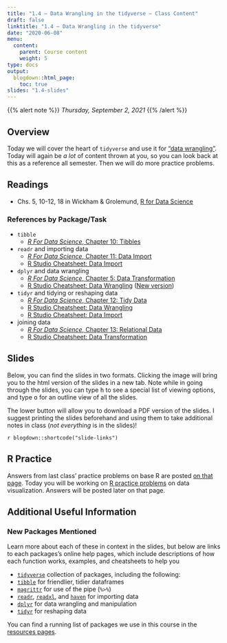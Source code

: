 ```yaml
---
title: "1.4 — Data Wrangling in the tidyverse — Class Content"
draft: false
linktitle: "1.4 — Data Wrangling in the tidyverse"
date: "2020-06-08"
menu:
  content:
    parent: Course content
    weight: 5
type: docs
output:
  blogdown::html_page:
    toc: true
slides: "1.4-slides"
---
```


{{% alert note %}}
*Thursday, September 2, 2021*
{{% /alert %}}

## <i class="fas fa-info-circle fa-lg"></i> Overview

Today we will cover the heart of `tidyverse` and use it for ["data wrangling"](https://en.wikipedia.org/wiki/Data_wrangling). Today will again be *a lot* of content thrown at you, so you can look back at this as a reference all semester. Then we will do more practice problems.

## <i class="fas fa-book-reader fa-lg"></i> Readings

- <i class="fas fa-external-link-square-alt"></i> Chs. 5, 10-12, 18 in Wickham & Grolemund, [R for Data Science](http://r4ds.had.co.nz/)

### References by Package/Task

- `tibble`
  - [*R For Data Science*, Chapter 10: Tibbles](https://r4ds.had.co.nz/tibbles.html)
- `readr` and importing data
  - [*R For Data Science*, Chapter 11: Data Import](https://r4ds.had.co.nz/data-import.html)
  - [R Studio Cheatsheet: Data Import](https://www.rstudio.com/resources/cheatsheets/#import)
- `dplyr` and data wrangling
  - [*R For Data Science*, Chapter 5: Data Transformation](https://r4ds.had.co.nz/tibbles.html)
  - [R Studio Cheatsheet: Data Wrangling](https://www.rstudio.com/wp-content/uploads/2015/02/data-wrangling-cheatsheet.pdf) ([New version](https://www.rstudio.com/resources/cheatsheets/#dplyr))
- `tidyr` and tidying or reshaping data
  - [*R For Data Science*, Chapter 12: Tidy Data](https://r4ds.had.co.nz/tidy-data.html)
  - [R Studio Cheatsheet: Data Wrangling](https://www.rstudio.com/wp-content/uploads/2015/02/data-wrangling-cheatsheet.pdf)
  - [R Studio Cheatsheet: Data Import](https://www.rstudio.com/resources/cheatsheets/#import)
- joining data
  - [*R For Data Science*, Chapter 13: Relational Data](https://r4ds.had.co.nz/relational-data.html)
  - [R Studio Cheatsheet: Data Transformation](https://www.rstudio.com/resources/cheatsheets/#dplyr)

## <i class="fas fa-chalkboard-teacher"></i> Slides

Below, you can find the slides in two formats. Clicking the image will bring you to the html version of the slides in a new tab. Note while in going through the slides, you can type <kbd>h</kbd> to see a special list of viewing options, and type <kbd>o</kbd> for an outline view of all the slides.

The lower button will allow you to download a PDF version of the slides. I suggest printing the slides beforehand and using them to take additional notes in class (*not everything* is in the slides)!

`r blogdown::shortcode("slide-links")`

## <i class="fas fa-registered"></i> R Practice

Answers from last class’ practice problems on base R are posted [on that page](/r/1.3-r). Today you will be working on [R practice problems](/r/1.4-r) on data visualization. Answers will be posted later on that page.

## Additional Useful Information

### New Packages Mentioned

Learn more about each of these in context in the slides, but below are links to each packages’s online help pages, which include descriptions of how each function works, examples, and cheatsheets to help you

- [`tidyverse`](https://tidyverse.org/) collection of packages, including the following:
- [`tibble`](https://tibble.tidyverse.org/) for friendlier, tidier dataframes
- [`magrittr`](https://magrittr.tidyverse.org/) for use of the pipe (`%>%`)
- [`readr`](https://readr.tidyverse.org/), [`readxl`](https://readxl.tidyverse.org/), and [`haven`](https://haven.tidyverse.org/) for importing data
- [`dplyr`](https://dplyr.tidyverse.org/) for data wrangling and manipulation
- [`tidyr`](https://tidyr.tidyverse.org/) for reshaping data

You can find a running list of packages we use in this course in the [resources pages](resources/r-packages/).
